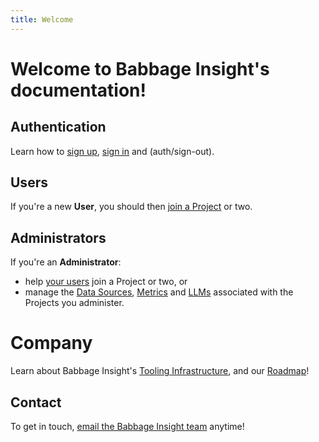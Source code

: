 ```yaml
---
title: Welcome
---
```


# Welcome to Babbage Insight's documentation!

## Authentication
Learn how to [sign up](auth/sign-up), [sign in](auth/sign-in) and (auth/sign-out).

## Users
If you're a new **User**, you should then [join a Project](user/projects) or two.

## Administrators
If you're an **Administrator**: 
* help [your users](admin/users) join a Project or two, or 
* manage the [Data Sources](admin/sources), [Metrics](admin/metrics) and [LLMs](admin/llms) associated with the Projects you administer.

# Company
Learn about Babbage Insight's [Tooling Infrastructure](tooling), and our [Roadmap](upcoming)!

## Contact
To get in touch, [email the Babbage Insight team](mailto:team@babbageinsight.com) anytime!